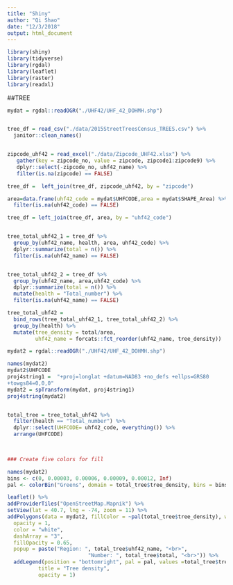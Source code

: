 ```yaml
---
title: "Shiny"
author: "Qi Shao"
date: "12/3/2018"
output: html_document
---
```


```r
library(shiny)
library(tidyverse)
library(rgdal)
library(leaflet)
library(raster)
library(readxl)
```
##TREE

```R
mydat = rgdal::readOGR("./UHF42/UHF_42_DOHMH.shp")


tree_df = read_csv("./data/2015StreetTreesCensus_TREES.csv") %>%
  janitor::clean_names() 


zipcode_uhf42 = read_excel("./data/Zipcode_UHF42.xlsx") %>%
   gather(key = zipcode_no, value = zipcode, zipcode1:zipcode9) %>%
   dplyr::select(-zipcode_no, uhf42_name) %>%
   filter(is.na(zipcode) == FALSE)

tree_df =  left_join(tree_df, zipcode_uhf42, by = "zipcode") 

area=data.frame(uhf42_code = mydat$UHFCODE,area = mydat$SHAPE_Area) %>%
  filter(is.na(uhf42_code) == FALSE)

tree_df = left_join(tree_df, area, by = "uhf42_code")


tree_total_uhf42_1 = tree_df %>%
  group_by(uhf42_name, health, area, uhf42_code) %>%
  dplyr::summarize(total = n()) %>%
  filter(is.na(uhf42_name) == FALSE)


tree_total_uhf42_2 = tree_df %>%
  group_by(uhf42_name, area,uhf42_code) %>%
  dplyr::summarize(total = n()) %>%
  mutate(health = "Total_number") %>%
  filter(is.na(uhf42_name) == FALSE)

tree_total_uhf42 = 
  bind_rows(tree_total_uhf42_1, tree_total_uhf42_2) %>%
  group_by(health) %>%
  mutate(tree_density = total/area, 
         uhf42_name = forcats::fct_reorder(uhf42_name, tree_density))

```



```r
mydat2 = rgdal::readOGR("./UHF42/UHF_42_DOHMH.shp")

names(mydat2)
mydat2$UHFCODE
proj4string1 =  "+proj=longlat +datum=NAD83 +no_defs +ellps=GRS80
+towgs84=0,0,0" 
mydat2 = spTransform(mydat, proj4string1)
proj4string(mydat2)


total_tree = tree_total_uhf42 %>%
  filter(health == "Total_number") %>%
  dplyr::select(UHFCODE= uhf42_code, everything()) %>%
  arrange(UHFCODE)
                   


### Create five colors for fill

names(mydat2)
bins <- c(0, 0.00003, 0.00006, 0.00009, 0.00012, Inf)
pal <- colorBin("Greens", domain = total_tree$tree_density, bins = bins)

leaflet() %>% 
addProviderTiles("OpenStreetMap.Mapnik") %>%
setView(lat = 40.7, lng = -74, zoom = 11) %>%
addPolygons(data = mydat2, fillColor = ~pal(total_tree$tree_density), weight = 1,
  opacity = 1,
  color = "white",
  dashArray = "3",
  fillOpacity = 0.65, 
  popup = paste("Region: ", total_tree$uhf42_name, "<br>",
                          "Number: ", total_tree$total, "<br>")) %>%
  addLegend(position = "bottomright", pal = pal, values =total_tree$tree_density,
          title = "Tree density",
          opacity = 1)

```
